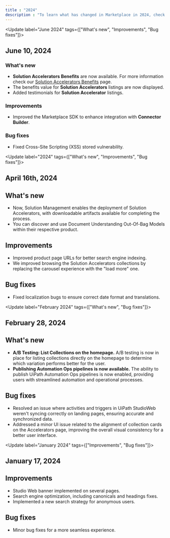 ```yaml
---
title : "2024"
description : "To learn what has changed in Marketplace in 2024, check out the monthly release notes."
---
```




<Update label="June 2024" tags={["What's new", "Improvements", "Bug fixes"]}>
## June 10, 2024

### What's new

- **Solution Accelerators Benefits** are now available. For more information check our [Solution Accelerators Benefits](https://docs.uipath.com/marketplace/automation-cloud/latest/user-guide/solution-accelerators-benefits) page.
- The benefits value for **Solution Accelerators** listings are now displayed.
- Added testimonials for **Solution Accelerator** listings.

### Improvements

- Improved the Marketplace SDK to enhance integration with **Connector Builder**.

### Bug fixes

- Fixed Cross-Site Scripting (XSS) stored vulnerability.
</Update>


<Update label="2024" tags={["What's new", "Improvements", "Bug fixes"]}>
## April 16th, 2024


## What's new


- Now, Solution Management enables the deployment of Solution Accelerators, with downloadable artifacts available for completing the process.
- You can discover and use Document Understanding Out-Of-Bag Models within their respective product.

## Improvements

- Improved product page URLs for better search engine indexing.
- We improved browsing the Solution Accelerators collections by replacing the carousel experience with the "load more" one.

## Bug fixes

- Fixed localization bugs to ensure correct date format and translations.
</Update>


<Update label="February 2024" tags={["What's new", "Bug fixes"]}>
## February 28, 2024

## What's new

- **A/B Testing: List Collections on the homepage.** A/B testing is now in place for listing collections directly on the homepage to determine which variation performs better for the user.
- **Publishing Automation Ops pipelines is now available.** The ability to publish UiPath Automation Ops pipelines is now enabled, providing users with streamlined automation and operational processes.

## Bug fixes

- Resolved an issue where activities and triggers in UiPath StudioWeb weren't syncing correctly on landing pages, ensuring accurate and synchronized data.
- Addressed a minor UI issue related to the alignment of collection cards on the Accelerators page, improving the overall visual consistency for a better user interface.
</Update>


<Update label="January 2024" tags={["Improvements", "Bug fixes"]}>

## January 17, 2024

## Improvements

- Studio Web banner implemented on several pages.
- Search engine optimization, including canonicals and headings fixes.
- Implemented a new search strategy for anonymous users.

## Bug fixes

- Minor bug fixes for a more seamless experience.

</Update>

